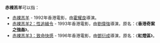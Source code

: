 '''赤裸羔羊'''可以指：
*[[赤裸羔羊|赤裸羔羊]] - 1992年香港電影，由[[霍耀良|霍耀良]]導演。
*[[香港奇案之強姦|赤裸羔羊2：性追緝令]] - 1993年香港電影，由[[劉偉強|劉偉強]]導演，原名：《'''香港奇案之強姦'''》。
*[[紅燈區_(電影)|赤裸羔羊3：致命快感]] - 1996年香港電影，由[[鄧衍成|鄧衍成]]導演，原名：《'''紅燈區'''》。
{{disambig|P|Cat=四字作品消歧義}}